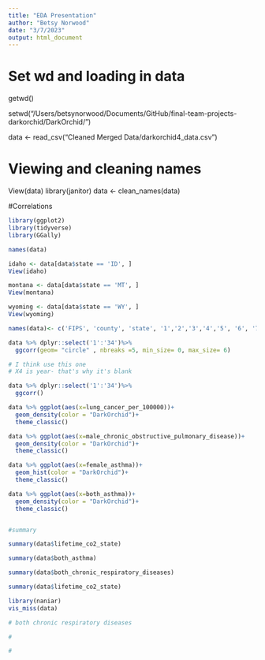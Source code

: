 ```yaml
---
title: "EDA Presentation"
author: "Betsy Norwood"
date: "3/7/2023"
output: html_document
---
```


# Set wd and loading in data 
getwd()

setwd("/Users/betsynorwood/Documents/GitHub/final-team-projects-darkorchid/DarkOrchid/")

data <- read_csv("Cleaned Merged Data/darkorchid4_data.csv")

# Viewing and cleaning names

View(data)
library(janitor)
data <- clean_names(data)


#Correlations 

```r
library(ggplot2)
library(tidyverse)
library(GGally)

names(data)

idaho <- data[data$state == 'ID', ]
View(idaho)

montana <- data[data$state == 'MT', ]
View(montana)

wyoming <- data[data$state == 'WY', ]
View(wyoming)

names(data)<- c('FIPS', 'county', 'state', '1','2','3','4','5', '6', '7', '8', '9', '10', '11', '12', '13', '14', '15', '16', '17', '18', '19', '20', '21', '22', '23', '24', '25', '26', '27', '28', '29', '30', '31', '32', '33', '34')

data %>% dplyr::select('1':'34')%>%
  ggcorr(geom= "circle" , nbreaks =5, min_size= 0, max_size= 6)

# I think use this one 
# X4 is year- that's why it's blank

data %>% dplyr::select('1':'34')%>%
  ggcorr()

data %>% ggplot(aes(x=lung_cancer_per_100000))+
  geom_density(color = "DarkOrchid")+ 
  theme_classic()

data %>% ggplot(aes(x=male_chronic_obstructive_pulmonary_disease))+
  geom_density(color = "DarkOrchid")+ 
  theme_classic()

data %>% ggplot(aes(x=female_asthma))+
  geom_hist(color = "DarkOrchid")+ 
  theme_classic()

data %>% ggplot(aes(x=both_asthma))+
  geom_density(color = "DarkOrchid")+ 
  theme_classic()


#summary 

summary(data$lifetime_co2_state)

summary(data$both_asthma) 

summary(data$both_chronic_respiratory_diseases)

summary(data$lifetime_co2_state)

```


```r
library(naniar)
vis_miss(data)

# both chronic respiratory diseases 

# 

# 

```